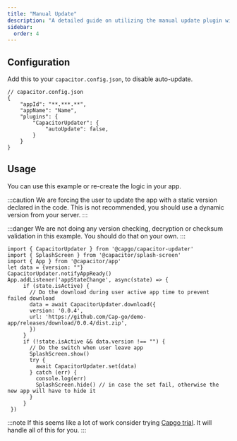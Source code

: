 ```yaml
---
title: "Manual Update"
description: "A detailed guide on utilizing the manual update plugin within a self-hosted environment, providing comprehensive instructions on configuration and usage to effectively manage updates without relying on automatic processes."
sidebar:
  order: 4
---
```


## Configuration

Add this to your ``capacitor.config.json``, to disable auto-update.
```tsx
// capacitor.config.json
{
	"appId": "**.***.**",
	"appName": "Name",
	"plugins": {
		"CapacitorUpdater": {
			"autoUpdate": false,
		}
	}
}
```

## Usage

You can use this example or re-create the logic in your app.

:::caution
We are forcing the user to update the app with a static version declared in the code. This is not recommended, you should use a dynamic version from your server.
:::

:::danger
We are not doing any version checking, decryption or checksum validation in this example. You should do that on your own.
:::

```tsx
import { CapacitorUpdater } from '@capgo/capacitor-updater'
import { SplashScreen } from '@capacitor/splash-screen'
import { App } from '@capacitor/app'
let data = {version: ""}
CapacitorUpdater.notifyAppReady()
App.addListener('appStateChange', async(state) => {
     if (state.isActive) {
       // Do the download during user active app time to prevent failed download
       data = await CapacitorUpdater.download({
       version: '0.0.4',
       url: 'https://github.com/Cap-go/demo-app/releases/download/0.0.4/dist.zip',
       })
     }
     if (!state.isActive && data.version !== "") {
       // Do the switch when user leave app
       SplashScreen.show()
       try {
         await CapacitorUpdater.set(data)
       } catch (err) {
         console.log(err)
         SplashScreen.hide() // in case the set fail, otherwise the new app will have to hide it
       }
     }
 })
```



:::note
If this seems like a lot of work consider trying [Capgo trial](https://capgo.app/register/). It will handle all of this for you.
:::
